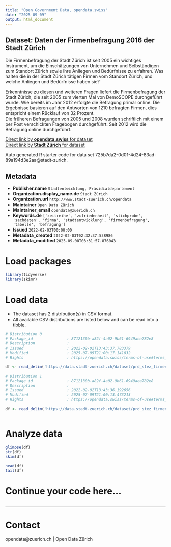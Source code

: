 ```yaml
---
title: "Open Government Data, opendata.swiss"
date: "2025-09-09"
output: html_document
---
```


## Dataset: Daten der Firmenbefragung 2016 der Stadt Zürich

Die Firmenbefragung der Stadt Zürich ist seit 2005 ein wichtiges Instrument, um die Einschätzungen von Unternehmen und Selbständigen zum Standort Zürich sowie ihre Anliegen und Bedürfnisse zu erfahren. Was halten die in der Stadt Zürich tätigen Firmen vom Standort Zürich, und welche Anliegen und Bedürfnisse haben sie? 

Erkenntnisse zu diesen und weiteren Fragen liefert die Firmenbefragung der Stadt Zürich, die seit 2005 zum vierten Mal von DemoSCOPE durchgeführt wurde. Wie bereits im Jahr 2012 erfolgte die Befragung primär online. Die Ergebnisse basieren auf den Antworten von 1210 befragten Firmen, dies entspricht einem Rücklauf von 32 Prozent.  
Die früheren Befragungen von 2005 und 2008 wurden schriftlich mit einem per Post verschickten Fragebogen durchgeführt. Seit 2012 wird die Befragung online durchgeführt.


[Direct link by **opendata.swiss** for dataset](https://opendata.swiss/de/dataset/daten-der-firmenbefragung-2016-der-stadt-zurich)<br>
[Direct link by **Stadt Zürich** for dataset](https://data.stadt-zuerich.ch/dataset/prd_stez_firmenbefragung_2016)

Auto generated R starter code for data set 725b7da2-0d01-4d24-83ad-89a194d3e2aa@stadt-zurich.

## Metadata

- **Publisher.name** `Stadtentwicklung, Präsidialdepartement`
- **Organization.display_name.de** `Stadt Zürich`
- **Organization.url** `http://www.stadt-zuerich.ch/opendata`
- **Maintainer** `Open Data Zürich`
- **Maintainer_email** `opendata@zuerich.ch`
- **Keywords.de** `['zeitreihe', 'zufriedenheit', 'stichprobe', 'sachdaten', 'firma', 'stadtentwicklung', 'firmenbefragung', 'tabelle', 'befragung']`
- **Issued** `2022-02-03T00:00:00`
- **Metadata_created** `2022-02-03T02:32:37.538986`
- **Metadata_modified** `2025-09-08T03:31:57.876043`


# Load packages

```r

library(tidyverse)
library(skimr)

```

# Load data

-   The dataset has 2 distribution(s) in CSV format.
-   All available CSV distributions are listed below and can be read into a tibble.

```r

# Distribution 0
# Package_id               : 8712130b-a82f-4a02-9b61-6949aea782e8
# Description              : 
# Issued                   : 2022-02-02T13:43:37.783379
# Modified                 : 2025-07-09T21:00:17.141032
# Rights                   : https://opendata.swiss/terms-of-use#terms_open

df <- read_delim('https://data.stadt-zuerich.ch/dataset/prd_stez_firmenbefragung_2016/download/Firmenbefragung_2016.csv')

# Distribution 1
# Package_id               : 8712130b-a82f-4a02-9b61-6949aea782e8
# Description              : 
# Issued                   : 2022-02-02T13:43:36.192656
# Modified                 : 2025-07-09T21:00:13.473213
# Rights                   : https://opendata.swiss/terms-of-use#terms_open

df <- read_delim('https://data.stadt-zuerich.ch/dataset/prd_stez_firmenbefragung_2016/download/codeliste_2016.csv')



```

# Analyze data

```r

glimpse(df)
str(df)
skim(df)

head(df)
tail(df)

```

# Continue your code here...

```r

```

------------------------------------------------------------------------

# Contact

opendata@zuerich.ch | Open Data Zürich
